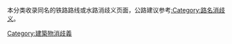本分类收录同名的铁路路线或水路消歧义页面，公路建议参考[[:Category:路名消歧义|:Category:路名消歧义]]。

[[Category:建築物消歧義|Category:建築物消歧義]]